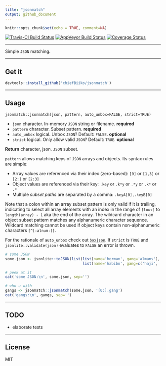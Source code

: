 ```yaml
---
title: "jsonmatch"
output: github_document
---
```


```r
knitr::opts_chunk$set(echo = TRUE, comment=NA)
```

[![Travis-CI Build Status](https://travis-ci.org/chiefBiiko/jsonmatch.svg?branch=master)](https://travis-ci.org/chiefBiiko/jsonmatch) [![AppVeyor Build Status](https://ci.appveyor.com/api/projects/status/github/chiefBiiko/jsonmatch?branch=master&svg=true)](https://ci.appveyor.com/project/chiefBiiko/jsonmatch) [![Coverage Status](https://codecov.io/gh/chiefBiiko/jsonmatch/branch/master/graph/badge.svg)](https://codecov.io/gh/chiefBiiko/jsonmatch)

***

Simple `JSON` matching.

***

## Get it

```r
devtools::install_github('chiefBiiko/jsonmatch')
```

***

## Usage

`jsonmatch::jsonmatch(json, pattern, auto_unbox=FALSE, strict=TRUE)`

+ `json` character. In-memory `JSON` string or filename. **required**
+ `pattern` character. Subset pattern. **required**
+ `auto_unbox` logical. Unbox `JSON`? Default: `FALSE`. **optional**
+ `strict` logical. Only allow valid `JSON`? Default: `TRUE`. **optional**

**Return** character, json. `JSON` subset.

`pattern` allows matching keys of `JSON` arrays and objects. Its syntax rules are simple:

+ Array values are referenced via their index (zero-based): 
`[0]` or `[1,3]` or `[2:]` or `[2:3]`
+ Object values are referenced via their key: 
`.key` or `.k*y` or `.*y` or `.k*` or `.*`
+ Multiple *subset paths* are separated by a comma: `.keyA[0],.keyB[0]`

Note that a colon within an array subset pattern is only valid if it is trailing, indicating to select all array elements with an index in the range of `[low:]` to `length(array) - 1` aka the end of the array. The wildcard character in an object subset pattern matches any alphanumeric character sequence. Wildcard matching cannot be used if object keys contain non-alphanumeric characters `[^[:alnum:]]`.

For the rationale of `auto_unbox` check out [`boxjson`](https://github.com/chiefBiiko/boxjson). If `strict` is `TRUE` and `jsonlite::validate(json)` evaluates to `FALSE` an error is thrown.

```r
# some JSON
some.json <- jsonlite::toJSON(list(list(name='herman', gang='almans'), 
                                   list(name='habibo', gang=c('haji', '419'))))

# peek at it
cat('some JSON:\n', some.json, sep='')
```

```r
# who u with
gangs <- jsonmatch::jsonmatch(some.json, '[0:].gang')
cat('gangs:\n', gangs, sep='')
```

***

## TODO

+ elaborate tests

***

## License

MIT
